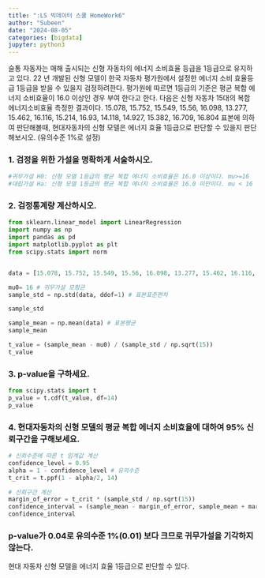 ```yaml
---
title: ":LS 빅데이터 스쿨 HomeWork6"
author: "Subeen"
date: "2024-08-05"
categories: [bigdata]
jupyter: python3
---
```


슬통 자동자는 매해 출시되는 신형 자동차의 에너지 소비효율 등급을 1등급으로 유지하고 있다. 22
년 개발된 신형 모델이 한국 자동차 평가원에서 설정한 에너지 소비 효율등급 1등급을 받을 수 있을지
검정하려한다. 평가원에 따르면 1등급의 기준은 평균 복합 에너지 소비효율이 16.0 이상인 경우 부여
한다고 한다.
다음은 신형 자동차 15대의 복합 에너지소비효율 측정한 결과이다.
15.078, 15.752, 15.549, 15.56, 16.098, 13.277, 15.462, 16.116, 15.214, 16.93, 14.118, 14.927,
15.382, 16.709, 16.804
표본에 의하여 판단해볼때, 현대자동차의 신형 모델은 에너지 효율 1등급으로 판단할 수 있을지
판단해보시오. (유의수준 1%로 설정)


### 1. 검정을 위한 가설을 명확하게 서술하시오.
```python
#귀무가설 H0: 신형 모델 1등급의 평균 복합 에너지 소비효율은 16.0 이상이다. mu>=16
#대립가설 Ha: 신형 모델 1등급의 평균 복합 에너지 소비효율은 16.0 미만이다. mu < 16

```

### 2. 검정통계량 계산하시오.

```python
from sklearn.linear_model import LinearRegression
import numpy as np
import pandas as pd
import matplotlib.pyplot as plt
from scipy.stats import norm


data = [15.078, 15.752, 15.549, 15.56, 16.098, 13.277, 15.462, 16.116, 15.214, 16.93, 14.118, 14.927, 15.382, 16.709, 16.804]

mu0= 16 # 귀무가설 모평균
sample_std = np.std(data, ddof=1) # 표본표준편차

sample_std
```


```python
sample_mean = np.mean(data) # 표본평균
sample_mean
```


```python
t_value = (sample_mean - mu0) / (sample_std / np.sqrt(15))
t_value
```


### 3. p‑value을 구하세요.

```python
from scipy.stats import t
p_value = t.cdf(t_value, df=14)
p_value

```


### 4. 현대자동차의 신형 모델의 평균 복합 에너지 소비효율에 대하여 95% 신뢰구간을 구해보세요.

```python

# 신뢰수준에 따른 t 임계값 계산
confidence_level = 0.95
alpha = 1 - confidence_level # 유의수준
t_crit = t.ppf(1 - alpha/2, 14)

# 신뢰구간 계산
margin_of_error = t_crit * (sample_std / np.sqrt(15))
confidence_interval = (sample_mean - margin_of_error, sample_mean + margin_of_error)
confidence_interval

```
### p-value가 0.04로 유의수준 1%(0.01) 보다 크므로 귀무가설을 기각하지 않는다. 
현대 자동차 신형 모델을 에너지 효율 1등급으로 판단할 수 있다.
